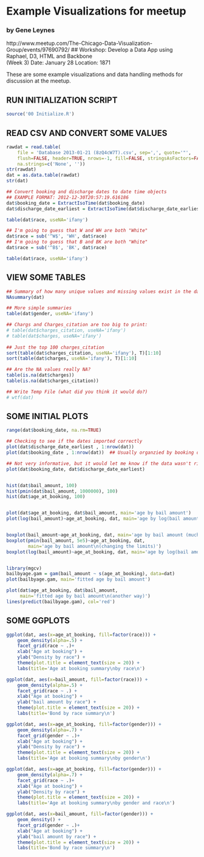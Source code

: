 

# Example Visualizations for meetup 
### by Gene Leynes

http://www.meetup.com/The-Chicago-Data-Visualization-Group/events/97690792/
## Workshop: Develop a Data App using <br>Raphael, D3, HTML and Backbone <br>(Week 3)
Date: January 28
Location: 1871

These are some example visualizations and data handling methods for discussion at the meetup.

## RUN INITIALIZATION SCRIPT
```r
source('00 Initialize.R')
```



## READ CSV AND CONVERT SOME VALUES

```r
rawdat = read.table(
	file = 'Database 2013-01-21 (8zQ4cW7T).csv', sep=',', quote='"', 
	flush=FALSE, header=TRUE, nrows=-1, fill=FALSE, stringsAsFactors=FALSE,
	na.strings=c('None', ''))
str(rawdat)
dat = as.data.table(rawdat)
str(dat)

## Convert booking and discharge dates to date time objects
## EXAMPLE FORMAT: 2012-12-30T20:57:19.616186
dat$booking_date = ExtractIsoTime(dat$booking_date)
dat$discharge_date_earliest = ExtractIsoTime(dat$discharge_date_earliest)

table(dat$race, useNA='ifany')

## I'm going to guess that W and WH are both "White"
dat$race = sub('^W$', 'WH', dat$race)
## I'm going to guess that B and BK are both "White"
dat$race = sub('^B$', 'BK', dat$race)

table(dat$race, useNA='ifany')

```

## VIEW SOME TABLES

```r
## Summary of how many unique values and missing values exist in the data
NAsummary(dat)

## More simple summaries
table(dat$gender, useNA='ifany')

## Chargs and Charges_citation are too big to print:
# table(dat$charges_citation, useNA='ifany')
# table(dat$charges, useNA='ifany')
 
## Just the top 100 charges_citation
sort(table(dat$charges_citation, useNA='ifany'), T)[1:10]
sort(table(dat$charges, useNA='ifany'), T)[1:10]

## Are the NA values really NA?
table(is.na(dat$charges))
table(is.na(dat$charges_citation))

## Write Temp File (what did you think it would do?)
# wtf(dat)

```


## SOME INITIAL PLOTS

```r

range(dat$booking_date, na.rm=TRUE)

## Checking to see if the dates imported correctly
plot(dat$discharge_date_earliest , 1:nrow(dat))
plot(dat$booking_date , 1:nrow(dat))  ## Usually organzied by booking date?

## Not very informative, but it would let me know if the data wasn't right
plot(dat$booking_date, dat$discharge_date_earliest)


hist(dat$bail_amount, 100)
hist(pmin(dat$bail_amount, 1000000), 100)
hist(dat$age_at_booking, 100)


plot(dat$age_at_booking, dat$bail_amount, main='age by bail amount')
plot(log(bail_amount)~age_at_booking, dat, main='age by log(bail amount)')


boxplot(bail_amount~age_at_booking, dat, main='age by bail amount (much better)')
boxplot(pmin(bail_amount, 5e5)~age_at_booking, dat,
		main='age by bail amount\n(changing the limits)')
boxplot(log(bail_amount)~age_at_booking, dat, main='age by log(bail amount)')


library(mgcv)
bailbyage.gam = gam(bail_amount ~ s(age_at_booking), data=dat)
plot(bailbyage.gam, main='fitted age by bail amount')

plot(dat$age_at_booking, dat$bail_amount, 
	 main='fitted age by bail amount\n(another way)')
lines(predict(bailbyage.gam), col='red')

```

## SOME GGPLOTS

```r
ggplot(dat, aes(x=age_at_booking, fill=factor(race))) +
	geom_density(alpha=.5) + 
	facet_grid(race ~ .)+
	xlab("Age at booking") + 
	ylab("Density by race") +
	theme(plot.title = element_text(size = 20)) +
	labs(title='Age at booking summary\nby race\n')

ggplot(dat, aes(x=bail_amount, fill=factor(race))) +
	geom_density(alpha=.5) + 
	facet_grid(race ~ .) +
	xlab("Age at booking") + 
	ylab("bail amount by race") +
	theme(plot.title = element_text(size = 20)) +
	labs(title='Bond by race summary\n')

ggplot(dat, aes(x=age_at_booking, fill=factor(gender))) +
	geom_density(alpha=.7) + 
	facet_grid(gender ~ .)+
	xlab("Age at booking") + 
	ylab("Density by race") +
	theme(plot.title = element_text(size = 20)) +
	labs(title='Age at booking summary\nby gender\n')

ggplot(dat, aes(x=age_at_booking, fill=factor(gender))) +
	geom_density(alpha=.7) + 
	facet_grid(race ~ .)+
	xlab("Age at booking") + 
	ylab("Density by race") +
	theme(plot.title = element_text(size = 20)) +
	labs(title='Age at booking summary\nby gender and race\n')

ggplot(dat, aes(x=bail_amount, fill=factor(gender))) +
	geom_density() + 
	facet_grid(gender ~ .)+
	xlab("Age at booking") + 
	ylab("bail amount by race") +
	theme(plot.title = element_text(size = 20)) +
	labs(title='Bond by race summary\n')

```







